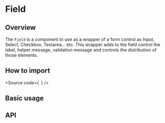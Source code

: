 

<Meta of={Stories} />

# Field

## Overview

The `Field` is a component to use as a wrapper of a form control as Input, Select, Checkbox, Textarea... etc.
This wrapper adds to the field control the label, helper message, validation message and controls the distribution
of those elements.

## How to import

<Source
  code={`
`}
/>

## Basic usage

<Canvas of={Stories.Base} />

## API

<ArgTypes of={Stories} />
